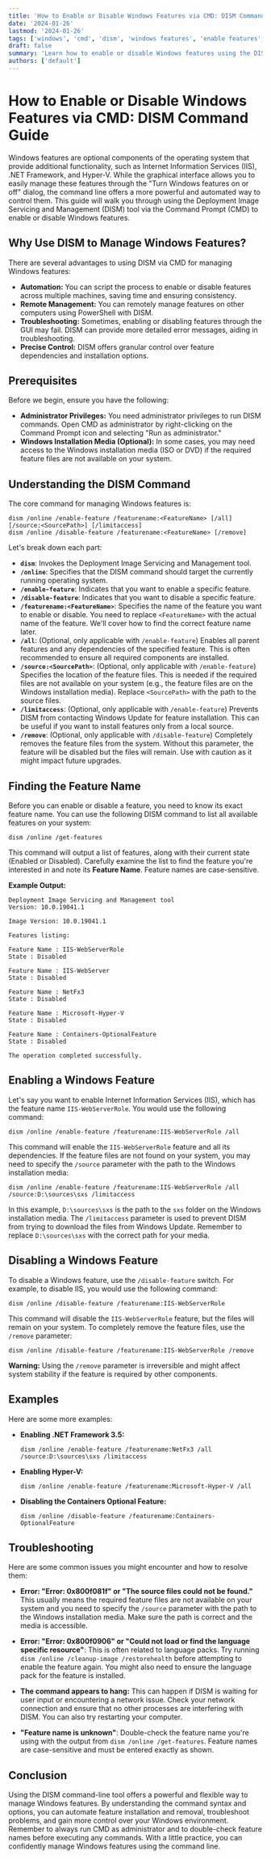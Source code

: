 ```yaml
---
title: 'How to Enable or Disable Windows Features via CMD: DISM Command Guide'
date: '2024-01-26'
lastmod: '2024-01-26'
tags: ['windows', 'cmd', 'dism', 'windows features', 'enable features', 'disable features', 'command line', 'tutorial', 'troubleshooting']
draft: false
summary: 'Learn how to enable or disable Windows features using the DISM command-line tool in CMD. This comprehensive guide provides detailed instructions and examples for managing Windows features effectively.'
authors: ['default']
---
```


# How to Enable or Disable Windows Features via CMD: DISM Command Guide

Windows features are optional components of the operating system that provide additional functionality, such as Internet Information Services (IIS), .NET Framework, and Hyper-V. While the graphical interface allows you to easily manage these features through the "Turn Windows features on or off" dialog, the command line offers a more powerful and automated way to control them.  This guide will walk you through using the Deployment Image Servicing and Management (DISM) tool via the Command Prompt (CMD) to enable or disable Windows features.

## Why Use DISM to Manage Windows Features?

There are several advantages to using DISM via CMD for managing Windows features:

*   **Automation:**  You can script the process to enable or disable features across multiple machines, saving time and ensuring consistency.
*   **Remote Management:**  You can remotely manage features on other computers using PowerShell with DISM.
*   **Troubleshooting:**  Sometimes, enabling or disabling features through the GUI may fail. DISM can provide more detailed error messages, aiding in troubleshooting.
*   **Precise Control:**  DISM offers granular control over feature dependencies and installation options.

## Prerequisites

Before we begin, ensure you have the following:

*   **Administrator Privileges:** You need administrator privileges to run DISM commands. Open CMD as administrator by right-clicking on the Command Prompt icon and selecting "Run as administrator."
*   **Windows Installation Media (Optional):** In some cases, you may need access to the Windows installation media (ISO or DVD) if the required feature files are not available on your system.

## Understanding the DISM Command

The core command for managing Windows features is:

```
dism /online /enable-feature /featurename:<FeatureName> [/all] [/source:<SourcePath>] [/limitaccess]
dism /online /disable-feature /featurename:<FeatureName> [/remove]
```

Let's break down each part:

*   **`dism`**:  Invokes the Deployment Image Servicing and Management tool.
*   **`/online`**: Specifies that the DISM command should target the currently running operating system.
*   **`/enable-feature`**:  Indicates that you want to enable a specific feature.
*   **`/disable-feature`**: Indicates that you want to disable a specific feature.
*   **`/featurename:<FeatureName>`**:  Specifies the name of the feature you want to enable or disable.  You need to replace `<FeatureName>` with the actual name of the feature.  We'll cover how to find the correct feature name later.
*   **`/all`**:  (Optional, only applicable with `/enable-feature`) Enables all parent features and any dependencies of the specified feature. This is often recommended to ensure all required components are installed.
*   **`/source:<SourcePath>`**: (Optional, only applicable with `/enable-feature`) Specifies the location of the feature files. This is needed if the required files are not available on your system (e.g., the feature files are on the Windows installation media).  Replace `<SourcePath>` with the path to the source files.
*   **`/limitaccess`**: (Optional, only applicable with `/enable-feature`) Prevents DISM from contacting Windows Update for feature installation. This can be useful if you want to install features only from a local source.
*   **`/remove`**: (Optional, only applicable with `/disable-feature`) Completely removes the feature files from the system.  Without this parameter, the feature will be disabled but the files will remain.  Use with caution as it might impact future upgrades.

## Finding the Feature Name

Before you can enable or disable a feature, you need to know its exact feature name.  You can use the following DISM command to list all available features on your system:

```
dism /online /get-features
```

This command will output a list of features, along with their current state (Enabled or Disabled).  Carefully examine the list to find the feature you're interested in and note its **Feature Name**.  Feature names are case-sensitive.

**Example Output:**

```
Deployment Image Servicing and Management tool
Version: 10.0.19041.1

Image Version: 10.0.19041.1

Features listing:

Feature Name : IIS-WebServerRole
State : Disabled

Feature Name : IIS-WebServer
State : Disabled

Feature Name : NetFx3
State : Disabled

Feature Name : Microsoft-Hyper-V
State : Disabled

Feature Name : Containers-OptionalFeature
State : Disabled

The operation completed successfully.
```

## Enabling a Windows Feature

Let's say you want to enable Internet Information Services (IIS), which has the feature name `IIS-WebServerRole`.  You would use the following command:

```
dism /online /enable-feature /featurename:IIS-WebServerRole /all
```

This command will enable the `IIS-WebServerRole` feature and all its dependencies.  If the feature files are not found on your system, you may need to specify the `/source` parameter with the path to the Windows installation media:

```
dism /online /enable-feature /featurename:IIS-WebServerRole /all /source:D:\sources\sxs /limitaccess
```

In this example, `D:\sources\sxs` is the path to the `sxs` folder on the Windows installation media. The `/limitaccess` parameter is used to prevent DISM from trying to download the files from Windows Update.  Remember to replace `D:\sources\sxs` with the correct path for your media.

## Disabling a Windows Feature

To disable a Windows feature, use the `/disable-feature` switch.  For example, to disable IIS, you would use the following command:

```
dism /online /disable-feature /featurename:IIS-WebServerRole
```

This command will disable the `IIS-WebServerRole` feature, but the files will remain on your system.  To completely remove the feature files, use the `/remove` parameter:

```
dism /online /disable-feature /featurename:IIS-WebServerRole /remove
```

**Warning:** Using the `/remove` parameter is irreversible and might affect system stability if the feature is required by other components.

## Examples

Here are some more examples:

*   **Enabling .NET Framework 3.5:**

    ```
    dism /online /enable-feature /featurename:NetFx3 /all /source:D:\sources\sxs /limitaccess
    ```

*   **Enabling Hyper-V:**

    ```
    dism /online /enable-feature /featurename:Microsoft-Hyper-V /all
    ```

*   **Disabling the Containers Optional Feature:**

    ```
    dism /online /disable-feature /featurename:Containers-OptionalFeature
    ```

## Troubleshooting

Here are some common issues you might encounter and how to resolve them:

*   **Error: "Error: 0x800f081f" or "The source files could not be found."**  This usually means the required feature files are not available on your system and you need to specify the `/source` parameter with the path to the Windows installation media. Make sure the path is correct and the media is accessible.

*   **Error: "Error: 0x800f0906" or "Could not load or find the language specific resource"**: This is often related to language packs. Try running `dism /online /cleanup-image /restorehealth` before attempting to enable the feature again. You might also need to ensure the language pack for the feature is installed.

*   **The command appears to hang:**  This can happen if DISM is waiting for user input or encountering a network issue.  Check your network connection and ensure that no other processes are interfering with DISM. You can also try restarting your computer.

*   **"Feature name is unknown"**:  Double-check the feature name you're using with the output from `dism /online /get-features`.  Feature names are case-sensitive and must be entered exactly as shown.

## Conclusion

Using the DISM command-line tool offers a powerful and flexible way to manage Windows features. By understanding the command syntax and options, you can automate feature installation and removal, troubleshoot problems, and gain more control over your Windows environment. Remember to always run CMD as administrator and to double-check feature names before executing any commands.  With a little practice, you can confidently manage Windows features using the command line.
